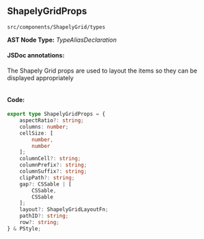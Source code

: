 
<Meta title="src/components/ShapelyGrid/types" />

## ShapelyGridProps
`src/components/ShapelyGrid/types`

**AST Node Type:** *TypeAliasDeclaration*

#### JSDoc annotations:

The Shapely Grid props are used to layout the items so they can be displayed appropriately

```bash

```

#### Code:

```ts
export type ShapelyGridProps = {
    aspectRatio?: string;
    columns: number;
    cellSize: [
        number,
        number
    ];
    columnCell?: string;
    columnPrefix?: string;
    columnSuffix?: string;
    clipPath?: string;
    gap?: CSSable | [
        CSSable,
        CSSable
    ];
    layout?: ShapelyGridLayoutFn;
    pathID?: string;
    row?: string;
} & PStyle;

```

